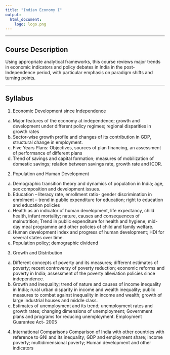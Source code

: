 ```yaml
---
title: "Indian Economy I"
output: 
  html_document:
    logo: logo.png
---
```



---

## Course Description
Using appropriate analytical frameworks, this course reviews major trends in economic indicators and policy debates in India in the post-Independence period, with particular emphasis on paradigm shifts and turning points. 

---

## Syllabus
1. Economic Development since Independence
  a. Major features of the economy at independence; growth and development under different policy regimes; regional disparities in growth rates
  b. Sector-wise growth profile and changes of its contribution in GDP, structural change in employment.
  c. Five Years Plans: Objectives, sources of plan financing, an assessment of performance of different plans
  d. Trend of savings and capital formation; measures of mobilization of domestic savings; relation between savings rate, growth rate and ICOR.
  
2. Population and Human Development
  a. Demographic transition theory and dynamics of population in India; age, sex composition and development
issues.
b. Education – literacy rate, enrollment ratio- gender discrimination in enrolment – trend in public expenditure
for education; right to education and education policies
c. Health as an indicator of human development, life expectancy, child health, infant mortality; nature, causes
and consequences of malnutrition; Trend in public expenditure for health and hygiene; mid-day meal
programme and other policies of child and family welfare.
d. Human development index and progress of human development; HDI for several states over time.
e. Population policy; demographic dividend
3. Growth and Distribution
a. Different concepts of poverty and its measures; different estimates of poverty; recent controversy of poverty
reduction; economic reforms and poverty in India; assessment of the poverty alleviation policies since
independence.
b. Growth and inequality; trend of nature and causes of income inequality in India; rural urban disparity in
income and wealth inequality; public measures to combat against inequality in income and wealth; growth of
large industrial houses and middle class.
c. Estimates of unemployment and its trend; unemployment rates and growth rates; changing dimensions of
unemployment; Government plans and programs for reducing unemployment. Employment Guarantee Act-
2005
4. International Comparisons
Comparison of India with other countries with reference to GNI and its inequality; GDP and employment
share; income poverty; multidimensional poverty; Human development and other indicators